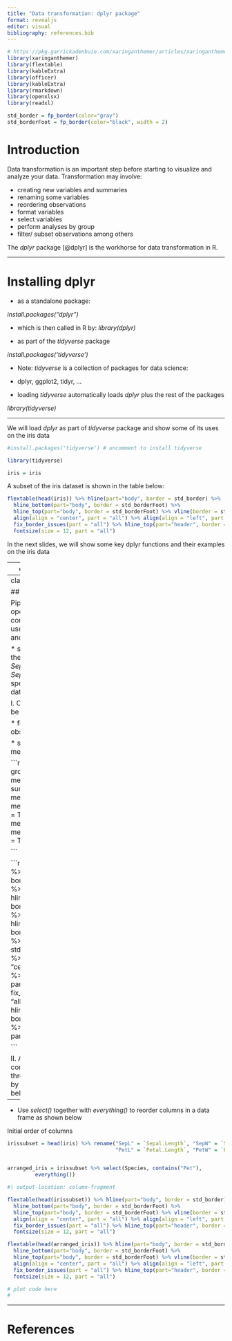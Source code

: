 ```yaml
---
title: "Data transformation: dplyr package"
format: revealjs
editor: visual
bibliography: references.bib
---
```


```r
# https://pkg.garrickadenbuie.com/xaringanthemer/articles/xaringanthemer.html#themes
library(xaringanthemer)
library(flextable)
library(kableExtra)
library(officer)
library(kableExtra)
library(rmarkdown)
library(openxlsx)
library(readxl)

std_border = fp_border(color="gray")
std_borderFoot = fp_border(color="black", width = 2)

```

# Introduction {.smaller}

Data transformation is an important step before starting to visualize and analyze your data. Transformation may involve:

-   creating new variables and summaries
-   renaming some variables
-   reordering observations
-   format variables
-   select variables
-   perform analyses by group
-   filter/ subset observations among others

The *dplyr* package [@dplyr] is the workhorse for data transformation in R.

------------------------------------------------------------------------

# Installing dplyr

-   as a standalone package:

*install.packages("dplyr")*

-   which is then called in R by: *library(dplyr)*

-   as part of the *tidyverse* package

*install.packages('tidyverse')*

-   Note: *tidyverse* is a collection of packages for data science:

-   dplyr, ggplot2, tidyr, ...

-   loading *tidyverse* automatically loads *dplyr* plus the rest of the packages

*library(tidyverse)*

------------------------------------------------------------------------

We will load *dplyr* as part of *tidyverse* package and show some of its uses on the iris data

```r

#install.packages('tidyverse') # uncomment to install tidyverse

library(tidyverse) 

iris = iris

```

A subset of the iris dataset is shown in the table below:

```r

flextable(head(iris)) %>% hline(part="body", border = std_border) %>% 
  hline_bottom(part="body", border = std_borderFoot) %>% 
  hline_top(part="body", border = std_borderFoot) %>% vline(border = std_border, part = "all") %>% 
  align(align = "center", part = "all") %>% align(align = "left", part = "all", j = 1) %>% 
  fix_border_issues(part = "all") %>% hline_top(part="header", border = std_borderFoot) %>% 
  fontsize(size = 12, part = "all")

```

In the next slides, we will show some key dplyr functions and their examples on the iris data

---
class: center, middle

# Dplyr functions

---
class: center, middle

## Pipes (%>%)

Pipes are used to combine operations. Pipes are very common in R codes that use functions from _dplyr_ and _tidyverse_.

* say we want to calculate the means for _Sepal.Length_ and _Sepal.Width_ columns by species for the iris dataset:

  I. One way to do this could be 
  
    * first, group the observations by _Species_
    
    * second, calculate the means for the columns
      
```r
by_group = group_by(iris, Species)
meanSepals <- summarise(by_group, mean_Sepal.Length = mean(Sepal.Length, na.rm = TRUE),
  mean_Sepal.Width = mean(Sepal.Width, na.rm = TRUE))

```


```r

flextable(meanSepals) %>% hline(part="body", border = std_border) %>% 
  hline_bottom(part="body", border = std_borderFoot) %>% 
  hline_top(part="body", border = std_borderFoot) %>% vline(border = std_border, part = "all") %>% 
  align(align = "center", part = "all") %>% align(align = "left", part = "all", j = 1) %>% 
  fix_border_issues(part = "all") %>% hline_top(part="header", border = std_borderFoot) %>% 
  fontsize(size = 12, part = "all")

```

  II. A second way is to combine the operations through a _pipe_, annotated by _%>%_ in the code below


---

* Use _select()_ together with _everything()_ to reorder columns in a data frame as shown below


Initial order of columns

```r

irissubset = head(iris) %>% rename("SepL" = `Sepal.Length`, "SepW" = `Sepal.Width`,
                                   "PetL" = `Petal.Length`, "PetW" = `Petal.Width`)


arranged_iris = irissubset %>% select(Species, contains("Pet"), 
         everything()) 

```


```r

#| output-location: column-fragment

flextable(head(irissubset)) %>% hline(part="body", border = std_border) %>% 
  hline_bottom(part="body", border = std_borderFoot) %>% 
  hline_top(part="body", border = std_borderFoot) %>% vline(border = std_border, part = "all") %>% 
  align(align = "center", part = "all") %>% align(align = "left", part = "all", j = 1) %>% 
  fix_border_issues(part = "all") %>% hline_top(part="header", border = std_borderFoot) %>% 
  fontsize(size = 12, part = "all")

flextable(head(arranged_iris)) %>% hline(part="body", border = std_border) %>% 
  hline_bottom(part="body", border = std_borderFoot) %>% 
  hline_top(part="body", border = std_borderFoot) %>% vline(border = std_border, part = "all") %>% 
  align(align = "center", part = "all") %>% align(align = "left", part = "all", j = 1) %>% 
  fix_border_issues(part = "all") %>% hline_top(part="header", border = std_borderFoot) %>% 
  fontsize(size = 12, part = "all")


```


```r
# plot code here
# 


```



------------------------------------------------------------------------

# References
